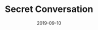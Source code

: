 ---
cover: "./secret.PNG"
date: "2019-09-10"
title: "Secret Conversation"
defer: false
slug: "/secret"
areas:
  -  .

---